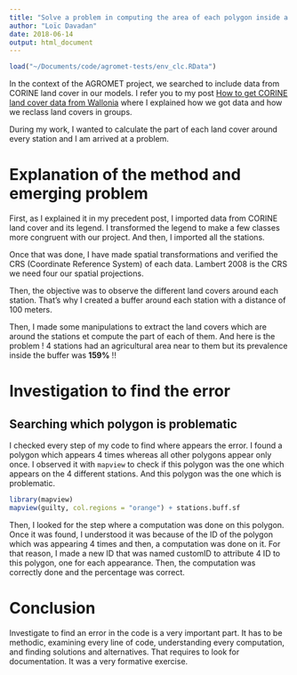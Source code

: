 ```yaml
---
title: "Solve a problem in computing the area of each polygon inside a buffer"
author: "Loïc Davadan"
date: 2018-06-14
output: html_document
---
```

```r
load("~/Documents/code/agromet-tests/env_clc.RData")
```

In the context of the AGROMET project, we searched to include data from CORINE land cover in our models. I refer you to my post [How to get CORINE land cover data from Wallonia](https://ldavadan.github.io/post/get_corinelc_wallonia/) where I explained how we got data and how we reclass land covers in groups.

During my work, I wanted to calculate the part of each land cover around every station and I am arrived at a problem.

# Explanation of the method and emerging problem

First, as I explained it in my precedent post, I imported data from CORINE land cover and its legend. I transformed the legend to make a few classes more congruent with our project. And then, I imported all the stations.

Once that was done, I have made spatial transformations and verified the CRS (Coordinate Reference System) of each data. Lambert 2008 is the CRS we need four our spatial projections.

Then, the objective was to observe the different land covers around each station. That's why I created a buffer around each station with a distance of 100 meters.

Then, I made some manipulations to extract the land covers which are around the stations et compute the part of each of them. And here is the problem ! 4 stations had an agricultural area near to them but its prevalence inside the buffer was __159%__ !!

# Investigation to find the error

## Searching which polygon is problematic

I checked every step of my code to find where appears the error. I found a polygon which appears 4 times whereas all other polygons appear only once. I observed it with `mapview` to check if this polygon was the one which appears on the 4 different stations. And this polygon was the one which is problematic.

```r
library(mapview)
mapview(guilty, col.regions = "orange") + stations.buff.sf
```

Then, I looked for the step where a computation was done on this polygon. Once it was found, I understood it was because of the ID of the polygon which was appearing 4 times and then, a computation was done on it. For that reason, I made a new ID that was named customID to attribute 4 ID to this polygon, one for each appearance. Then, the computation was correctly done and the percentage was correct.


# Conclusion

Investigate to find an error in the code is a very important part. It has to be methodic, examining every line of code, understanding every computation, and finding solutions and alternatives. That requires to look for documentation. It was a very formative exercise.




